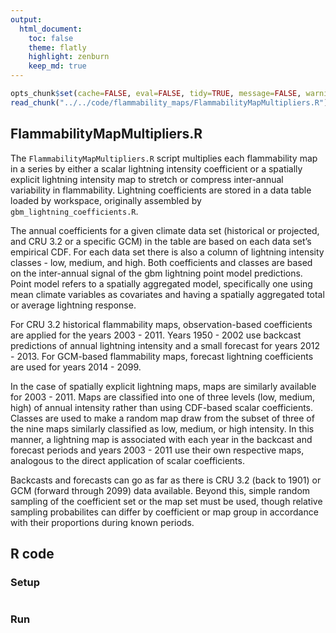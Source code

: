 ```yaml
---
output:
  html_document:
    toc: false
    theme: flatly
    highlight: zenburn
    keep_md: true
---
```


```r
opts_chunk$set(cache=FALSE, eval=FALSE, tidy=TRUE, message=FALSE, warning=FALSE)
read_chunk("../../code/flammability_maps/FlammabilityMapMultipliers.R")
```

##
##
## FlammabilityMapMultipliers.R

The `FlammabilityMapMultipliers.R` script multiplies each flammability map in a series by either a scalar lightning intensity coefficient
or a spatially explicit lightning intensity map to stretch or compress inter-annual variability in flammability.
Lightning coefficients are stored in a data table loaded by workspace, originally assembled by `gbm_lightning_coefficients.R`.

The annual coefficients for a given climate data set (historical or projected, and CRU 3.2 or a specific GCM) in the table are based on each data set's empirical CDF.
For each data set there is also a column of lightning intensity classes - low, medium, and high.
Both coefficients and classes are based on the inter-annual signal of the gbm lightning point model predictions.
Point model refers to a spatially aggregated model, specifically one using mean climate variables as covariates and having a spatially aggregated total or average lightning response.

For CRU 3.2 historical flammability maps, observation-based coefficients are applied for the years 2003 - 2011.
Years 1950 - 2002 use backcast predictions of annual lightning intensity and a small forecast for years 2012 - 2013.
For GCM-based flammability maps, forecast lightning coefficients are used for years 2014 - 2099.

In the case of spatially explicit lightning maps, maps are similarly available for 2003 - 2011.
Maps are classified into one of three levels (low, medium, high) of annual intensity rather than using CDF-based scalar coefficients.
Classes are used to make a random map draw from the subset of three of the nine maps similarly classified as low, medium, or high intensity.
In this manner, a lightning map is associated with each year in the backcast and forecast periods and years 2003 - 2011 use their own respective maps,
analogous to the direct application of scalar coefficients.

Backcasts and forecasts can go as far as there is CRU 3.2 (back to 1901) or GCM (forward through 2099) data available.
Beyond this, simple random sampling of the coefficient set or the map set must be used, though relative sampling probabilites can differ by coefficient or map group in accordance with their proportions during known periods.

## R code

### Setup

```r
```

### Run

```r
```
